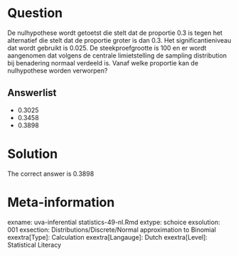 Question
========

De nulhypothese wordt getoetst die stelt dat de proportie 0.3 is tegen het alternatief die stelt dat de proportie groter is dan 0.3. Het significantieniveau dat wordt gebruikt is 0.025. De steekproefgrootte is 100 en er wordt aangenomen dat volgens de centrale limietstelling de sampling distribution bij benadering normaal verdeeld is. Vanaf welke proportie kan de nulhypothese worden verworpen? 

Answerlist
----------
* 0.3025
* 0.3458
* 0.3898

Solution
========

The correct answer is  0.3898 

Meta-information
================
exname: uva-inferential statistics-49-nl.Rmd 
extype: schoice 
exsolution: 001 
exsection: Distributions/Discrete/Normal approximation to Binomial
exextra[Type]: Calculation
exextra[Langauge]: Dutch 
exextra[Level]: Statistical Literacy
